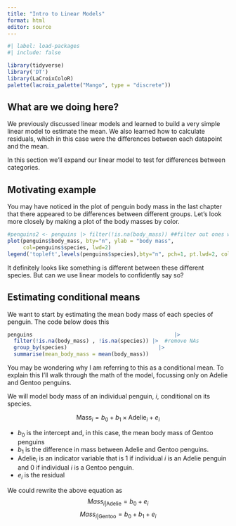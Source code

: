 ```yaml
---
title: "Intro to Linear Models"
format: html
editor: source
---
```


```r
#| label: load-packages
#| include: false

library(tidyverse)
library('DT')
library(LaCroixColoR)
palette(lacroix_palette("Mango", type = "discrete"))
```

## What are we doing here?

We previously discussed linear models and learned to build a very simple linear model to estimate the mean. We also learned how to calculate residuals, which in this case were the differences between each datapoint and the mean.

In this section we'll expand our linear model to test for differences between categories.

## Motivating example

You may have noticed in the plot of penguin body mass in the last chapter that there appeared to be differences between different groups. Let's look more closely by making a plot of the body masses by color.

```r
#penguins2 <- penguins |> filter(!is.na(body_mass)) ##filter out ones with NAs
plot(penguins$body_mass, bty="n", ylab = "body mass", 
     col=penguins$species, lwd=2)
legend('topleft',levels(penguins$species),bty="n", pch=1, pt.lwd=2, col=palette())

```

It definitely looks like something is different between these different species.
But can we use linear models to confidently say so?

## Estimating conditional means


We want to start by estimating the mean body mass of each species of penguin. 
The code below does this

```r
penguins                                             |>
  filter(!is.na(body_mass) , !is.na(species)) |>  #remove NAs
  group_by(species)                             |>
  summarise(mean_body_mass = mean(body_mass))
```

You may be wondering why I am referring to this as a conditional mean.
To explain this I'll walk through the math of the model, focussing only on Adelie and Gentoo penguins.

We will model body mass of an individual penguin, $i$, conditional on its species.

$$\text{Mass}_i = b_0 + b_1 \times \text{Adelie}_i + e_i $$

* $b_0$ is the intercept and, in this case, the mean body mass of Gentoo penguins
* $b_1$ is the difference in mass between Adelie and Gentoo penguins.
* $\text{Adelie}_i$ is an indicator variable that is $1$ if individual $i$ is an Adelie penguin and $0$ if individual $i$ is a Gentoo penguin.
* $e_i$ is the residual 

We could rewrite the above equation as
$$ Mass_{i|\text{Adelie}} = b_0 + e_i$$
$$ Mass_{i|\text{Gentoo}} = b_0 + b_1 + e_i$$




